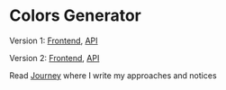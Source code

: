 

# Colors Generator

Version 1: [Frontend](/v1), [API](/api/v1/colors)

Version 2: [Frontend](/v2), [API](/api/v2/colors)

Read [Journey](/journey) where I write my approaches and notices
